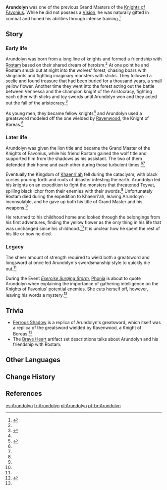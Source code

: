 {{Character Infobox
|name             = Arundolyn
|type             = Mentioned
|deceased         = Past
|image            = 
|region           = Mondstadt

|affiliation      = Knights of Favonius
|affiliationNote  = formerly
|affiliation2     = Four Winds
|affiliationNote2 = formerly
|title            = Lion of Light
|title2           = Grand Master of the Knights of Favonius
}}
'''Arundolyn''' was one of the previous Grand Masters of the [[Knights of Favonius]]. While he did not possess a [[Vision]], he was naturally gifted in combat and honed his abilities through intense training.<ref name="FavGreat">{{Ref/Weapon|Favonius Greatsword}}</ref>

==Story==
===Early life===
Arundolyn was born from a long line of knights and formed a friendship with [[Rostam]] based on their shared dream of heroism.<ref name="FavGreat" /> At one point he and Rostam snuck out at night into the wolves' forest, chasing boars with slingshots and fighting imaginary monsters with sticks. They followed a seelie and found treasure that had been buried for a thousand years, a small yellow flower. Another time they went into the forest acting out the battle between Vennessa and the champion knight of the Aristocracy, fighting each other with sticks and toy swords until Arundolyn won and they acted out the fall of the aristocracy.<ref name="Brave Heart">{{Ref/ArtiSet|Brave Heart}}</ref>

As young men, they became fellow knights<ref name="FavGreat" /> and Arundolyn used a greatsword modeled off the one wielded by [[Ravenwood]], the Knight of Boreas.<ref name="Ferrous Shadow">{{Ref/Weapon|Ferrous Shadow}}</ref>

===Later life===
Arundolyn was given the lion title and became the Grand Master of the Knights of Favonius, while his friend Rostam gained the wolf title and supported him from the shadows as his assistant. The two of them defended their home and each other during those turbulent times.<ref name="FavGreat" /><ref name="Brave Heart" />

Eventually the Kingdom of [[Khaenri'ah]] fell during the cataclysm, with black curses pouring forth and roots of disaster infesting the earth. Arundolyn led his knights on an expedition to fight the monsters that threatened Teyvat, spilling black ichor from their enemies with their swords.<ref name="Brave Heart" /> Unfortunately Rostam died during the expedition to Khaenri'ah, leaving Arundolyn inconsolable, and he gave up both his title of Grand Master and his weapons.<ref name="FavGreat" />

He returned to his childhood home and looked through the belongings from his first adventures, finding the yellow flower as the only thing in his life that was unchanged since his childhood.<ref name="Brave Heart" /> It is unclear how he spent the rest of his life or how he died.

===Legacy===
The sheer amount of strength required to wield both a greatsword and longsword at once led Arundolyn's swordsmanship style to quickly die out.<ref name="FavGreat" />

During the Event ''[[Exercise Surging Storm]]'', [[Phonia]] is about to quote Arundolyn when explaining the importance of gathering intelligence on the Knights of Favonius' potential enemies. She cuts herself off, however, leaving his words a mystery.<ref>{{Ref/NPC|Phonia|s=Exercise Surging Storm|note=Version #2|quote='''Phonia:''' It was five hundred years ago that Grand Master Arundolyn said thusly...<br />'''Phonia:''' Ah, sorry. I got off-topic.}}</ref>

==Trivia==
* [[Ferrous Shadow]] is a replica of Arundolyn's greatsword, which itself was a replica of the greatsword wielded by Ravenwood, a Knight of Boreas.<ref name="Ferrous Shadow" />
* The [[Brave Heart]] artifact set descriptions talks about Arundolyn and his friendship with Rostam.

==Other Languages==
{{Other Languages|default_hidden=1
|en       = Arundolyn
|zhs      = 艾伦德林
|zhs_rm   = Àilúndélín
|zht      = 艾倫德林
|zht_rm   = Àilúndélín
|ja       = エレンドリン
|ja_rm    = Erendorin
|ko       = 애런돌린
|es       = Arundolyn
|fr       = Arundolyn
|ru       = Арундолин
|th       = Arundolyn
|vi       = Arundolyn
|de       = Arundolyn
|id       = Arundolyn
|pt       = Arundolyn
|tr       = Arundolyn
|it       = Arundolyn
}}

==Change History==
{{Change History|introduced=1.0}}

==References==
{{Reflist}}

[[es:Arundolyn]]
[[fr:Arundolyn]]
[[pl:Arundolyn]]
[[pt-br:Arundolyn]]